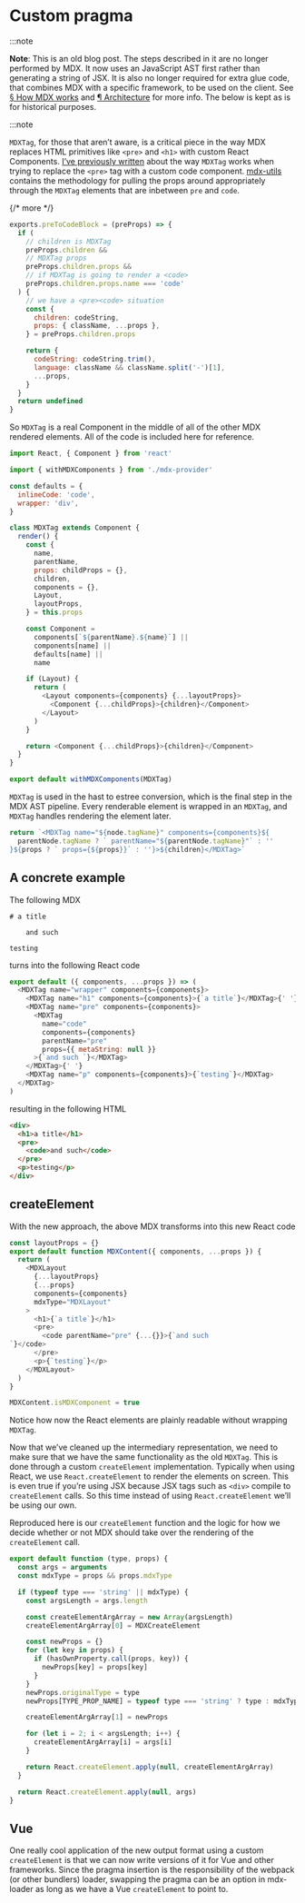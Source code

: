 # Custom pragma

:::note

**Note**: This is an old blog post. The steps described in it are no longer
performed by MDX. It now uses an JavaScript AST first rather than generating a
string of JSX. It is also no longer required for extra glue code, that
combines MDX with a specific framework, to be used on the client. See [§ How
MDX works](/docs/using-mdx/#how-mdx-works) and [¶
Architecture](/packages/mdx/#architecture) for more info. The below is kept as
is for historical purposes.

:::note

`MDXTag`, for those that aren’t aware, is a critical piece in the way
MDX replaces HTML primitives like `<pre>` and `<h1>` with custom React
Components.
[I’ve previously
written](https://www.christopherbiscardi.com/post/codeblocks-mdx-and-mdx-utils)
about the way `MDXTag` works when trying to replace the `<pre>` tag
with a custom code component.
[mdx-utils](https://github.com/ChristopherBiscardi/gatsby-mdx/blob/00769a1b72455f40843cd2f09ee34fd63b009fb2/packages/mdx-utils/index.js)
contains the methodology for pulling the props around appropriately
through the `MDXTag` elements that are inbetween `pre` and `code`.

{/* more */}

```js
exports.preToCodeBlock = (preProps) => {
  if (
    // children is MDXTag
    preProps.children &&
    // MDXTag props
    preProps.children.props &&
    // if MDXTag is going to render a <code>
    preProps.children.props.name === 'code'
  ) {
    // we have a <pre><code> situation
    const {
      children: codeString,
      props: { className, ...props },
    } = preProps.children.props

    return {
      codeString: codeString.trim(),
      language: className && className.split('-')[1],
      ...props,
    }
  }
  return undefined
}
```

So `MDXTag` is a real Component in the middle of all of the other MDX
rendered elements.
All of the code is included here for reference.

```js
import React, { Component } from 'react'

import { withMDXComponents } from './mdx-provider'

const defaults = {
  inlineCode: 'code',
  wrapper: 'div',
}

class MDXTag extends Component {
  render() {
    const {
      name,
      parentName,
      props: childProps = {},
      children,
      components = {},
      Layout,
      layoutProps,
    } = this.props

    const Component =
      components[`${parentName}.${name}`] ||
      components[name] ||
      defaults[name] ||
      name

    if (Layout) {
      return (
        <Layout components={components} {...layoutProps}>
          <Component {...childProps}>{children}</Component>
        </Layout>
      )
    }

    return <Component {...childProps}>{children}</Component>
  }
}

export default withMDXComponents(MDXTag)
```

`MDXTag` is used in the hast to estree conversion,
which is the final step in the MDX AST pipeline.
Every renderable element is wrapped in an `MDXTag`, and `MDXTag` handles
rendering the element later.

```js
return `<MDXTag name="${node.tagName}" components={components}${
  parentNode.tagName ? ` parentName="${parentNode.tagName}"` : ''
}${props ? ` props={${props}}` : ''}>${children}</MDXTag>`
```

## A concrete example

The following MDX

```mdx
# a title

    and such

testing
```

turns into the following React code

```js
export default ({ components, ...props }) => (
  <MDXTag name="wrapper" components={components}>
    <MDXTag name="h1" components={components}>{`a title`}</MDXTag>{' '}
    <MDXTag name="pre" components={components}>
      <MDXTag
        name="code"
        components={components}
        parentName="pre"
        props={{ metaString: null }}
      >{`and such `}</MDXTag>
    </MDXTag>{' '}
    <MDXTag name="p" components={components}>{`testing`}</MDXTag>
  </MDXTag>
)
```

resulting in the following HTML

```html
<div>
  <h1>a title</h1>
  <pre>
    <code>and such</code>
  </pre>
  <p>testing</p>
</div>
```

## createElement

With the new approach, the above MDX transforms into this new React code

```js
const layoutProps = {}
export default function MDXContent({ components, ...props }) {
  return (
    <MDXLayout
      {...layoutProps}
      {...props}
      components={components}
      mdxType="MDXLayout"
    >
      <h1>{`a title`}</h1>
      <pre>
        <code parentName="pre" {...{}}>{`and such
`}</code>
      </pre>
      <p>{`testing`}</p>
    </MDXLayout>
  )
}

MDXContent.isMDXComponent = true
```

Notice how now the React elements are plainly readable without
wrapping `MDXTag`.

Now that we’ve cleaned up the intermediary representation, we need to
make sure that we have the same functionality as the old `MDXTag`.
This is done through a custom `createElement` implementation.
Typically when using React, we use `React.createElement` to render the elements
on screen.
This is even true if you’re using JSX because JSX tags such as `<div>` compile
to `createElement` calls.
So this time instead of using `React.createElement` we’ll be using our own.

Reproduced here is our `createElement` function and the logic for how
we decide whether or not MDX should take over the rendering of the
`createElement` call.

```js
export default function (type, props) {
  const args = arguments
  const mdxType = props && props.mdxType

  if (typeof type === 'string' || mdxType) {
    const argsLength = args.length

    const createElementArgArray = new Array(argsLength)
    createElementArgArray[0] = MDXCreateElement

    const newProps = {}
    for (let key in props) {
      if (hasOwnProperty.call(props, key)) {
        newProps[key] = props[key]
      }
    }
    newProps.originalType = type
    newProps[TYPE_PROP_NAME] = typeof type === 'string' ? type : mdxType

    createElementArgArray[1] = newProps

    for (let i = 2; i < argsLength; i++) {
      createElementArgArray[i] = args[i]
    }

    return React.createElement.apply(null, createElementArgArray)
  }

  return React.createElement.apply(null, args)
}
```

## Vue

One really cool application of the new output format using a custom
`createElement` is that we can now write versions of it for Vue and other
frameworks.
Since the pragma insertion is the responsibility of the webpack (or other
bundlers) loader, swapping the pragma can be an option in mdx-loader as long as
we have a Vue `createElement` to point to.
